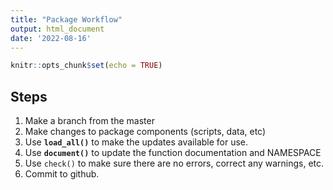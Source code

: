 ```yaml
---
title: "Package Workflow"
output: html_document
date: '2022-08-16'
---
```


```r
knitr::opts_chunk$set(echo = TRUE)
```

## Steps

1. Make a branch from the master 
2. Make changes to package components (scripts, data, etc)
3.  Use **`load_all()`** to make the updates available for use.
4.  Use **`document()`** to update the function documentation and NAMESPACE
5.  Use `check()` to make sure there are no errors, correct any warnings, etc.
6. Commit to github. 
